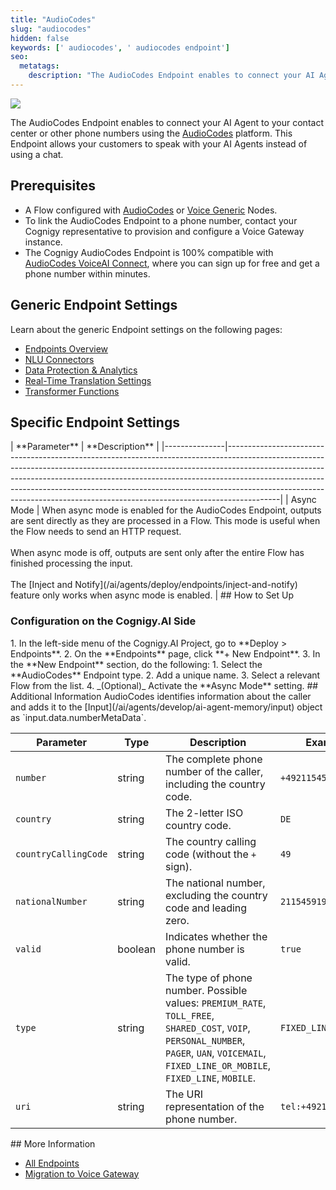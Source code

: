 ```yaml
---
title: "AudioCodes"
slug: "audiocodes"
hidden: false
keywords: [' audiocodes', ' audiocodes endpoint']
seo:
  metatags:
    description: "The AudioCodes Endpoint enables to connect your AI Agent to your contact center or other phone numbers using the AudioCodes platform. This Endpoint allows your customers to speak with your AI Agents instead of using a chat."
---
```


<Frame>
  <img class="image-center" src="/_assets/ai/deploy/endpoint-reference/audiocodes.png" />
</Frame>

<AiAcEndpointDeprecation/>

The AudioCodes Endpoint enables to connect your AI Agent to your contact center or other phone numbers using the [AudioCodes](https://www.audiocodes.com/) platform. This Endpoint allows your customers to speak with your AI Agents instead of using a chat.

## Prerequisites

- A Flow configured with [AudioCodes](/ai/agents/develop/node-reference/voice/audiocodes/overview) or [Voice Generic](/ai/agents/develop/node-reference/voice/generic/overview) Nodes.
- To link the AudioCodes Endpoint to a phone number, contact your Cognigy representative to provision and configure a Voice Gateway instance.
- The Cognigy AudioCodes Endpoint is 100% compatible with [AudioCodes VoiceAI Connect](https://voiceaiconnect.audiocodes.com), where you can sign up for free and get a phone number within minutes.

## Generic Endpoint Settings

Learn about the generic Endpoint settings on the following pages:

- [Endpoints Overview](/ai/agents/deploy/endpoints)
- [NLU Connectors](/ai/platform-features/nlu/external/nlu-connectors/overview)
- [Data Protection & Analytics](/ai/agents/deploy/endpoints/data-protection-and-analytics)
- [Real-Time Translation Settings](/ai/agents/deploy/endpoints/real-time-translation-settings)
- [Transformer Functions](/ai/for-developers/transformers/overview)

## Specific Endpoint Settings

<Accordion title="Voice Gateway Settings">
  | **Parameter** | **Description**                                                                                                                                                                                                                                                                                                                                                                                                   |
  |---------------|-------------------------------------------------------------------------------------------------------------------------------------------------------------------------------------------------------------------------------------------------------------------------------------------------------------------------------------------------------------------------------------------------------------------|
  | Async Mode    | When async mode is enabled for the AudioCodes Endpoint, outputs are sent directly as they are processed in a Flow. This mode is useful when the Flow needs to send an HTTP request. <br/><br/>When async mode is off, outputs are sent only after the entire Flow has finished processing the input.<br/><br/>The [Inject and Notify](/ai/agents/deploy/endpoints/inject-and-notify) feature only works when async mode is enabled. |
</Accordion>
## How to Set Up

### Configuration on the Cognigy.AI Side

<Accordion title="Create an AudioCodes Endpoint">
  1. In the left-side menu of the Cognigy.AI Project, go to **Deploy > Endpoints**.
  2. On the **Endpoints** page, click **+ New Endpoint**.
  3. In the **New Endpoint** section, do the following:
      1. Select the **AudioCodes** Endpoint type.
      2. Add a unique name.
      3. Select a relevant Flow from the list.
  4. _(Optional)_ Activate the **Async Mode** setting.
</Accordion>
## Additional Information

<Accordion title="Call Metadata">
  AudioCodes identifies information about the caller and adds it to the [Input](/ai/agents/develop/ai-agent-memory/input) object as `input.data.numberMetaData`.

  | Parameter            | Type    | Description                                                                                                                                                                                    | Example              |
  |----------------------|---------|------------------------------------------------------------------------------------------------------------------------------------------------------------------------------------------------|----------------------|
  | `number`             | string  | The complete phone number of the caller, including the country code.                                                                                                                           | `+4921154591991`     |
  | `country`            | string  | The 2-letter ISO country code.                                                                                                                                                                 | `DE`                 |
  | `countryCallingCode` | string  | The country calling code (without the `+` sign).                                                                                                                                               | `49`                 |
  | `nationalNumber`     | string  | The national number, excluding the country code and leading zero.                                                                                                                              | `21154591991`        |
  | `valid`              | boolean | Indicates whether the phone number is valid.                                                                                                                                                   | `true`               |
  | `type`               | string  | The type of phone number. Possible values: `PREMIUM_RATE`, `TOLL_FREE`, `SHARED_COST`, `VOIP`, `PERSONAL_NUMBER`, `PAGER`, `UAN`, `VOICEMAIL`, `FIXED_LINE_OR_MOBILE`, `FIXED_LINE`, `MOBILE`. | `FIXED_LINE`         |
  | `uri`                | string  | The URI representation of the phone number.                                                                                                                                                    | `tel:+4921154591991` |
</Accordion>
## More Information

- [All Endpoints](/ai/agents/deploy/endpoint-reference/overview)
- [Migration to Voice Gateway](/voice-gateway/migrate-from-ac-to-vg)